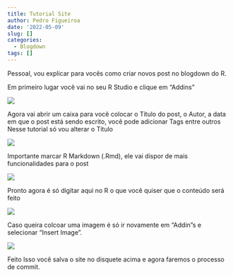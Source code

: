 ```yaml
---
title: Tutorial Site
author: Pedro Figueiroa
date: '2022-05-09'
slug: []
categories:
  - Blogdown
tags: []
---
```

Pessoal, vou explicar para vocês como criar novos post no blogdown do R.

Em primeiro lugar você vai no seu R Studio e clique em "Addins"

![](images/1.png)

Agora vai abrir um caixa para você colocar o Título do post, o Autor, a data em que o post está sendo escrito, você pode adicionar Tags entre outros
Nesse tutorial só vou alterar o Título 

![](images/3.png)

Importante marcar R Markdown (.Rmd), ele vai dispor de mais funcionalidades para o post

![](images/4.png)

Pronto agora é só digitar aqui no R o que você quiser que o conteúdo será feito

![](images/5.png)

Caso queira colcoar uma imagem é só ir novamente em "Addin"s e selecionar "Insert Image".

![](images/6.png)

Feito Isso você salva o site no disquete acima e agora faremos o processo de commit.

